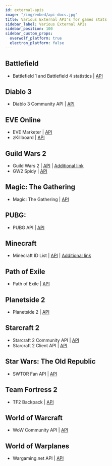 ```yaml
---
id: external-apis
image: "/img/embed/api-docs.jpg"
title: Various External API's for games stats
sidebar_label: Various External APIs
sidebar_position: 100
sidebar_custom_props:
  overwolf_platform: true
  electron_platform: false
---
```


## Battlefield

* Battlefield 1 and Battlefield 4 statistics | [API](https://github.com/MattMcFarland/battlefield-stats)

## Diablo 3

* Diablo 3 Community API | [API](https://dev.battle.net/)

## EVE Online

* EVE Marketer | [API](https://api.evemarketer.com/ec/)
* zKillboard | [API](https://zkillboard.com/)

## Guild Wars 2

* Guild Wars 2 | [API](http://wiki.guildwars2.com/wiki/API:Main) | [Additional link](https://en-forum.guildwars2.com/forum/28-api-development/)
* GW2 Spidy | [API](https://github.com/rubensayshi/gw2spidy)

## Magic: The Gathering

* Magic: The Gathering | [API](http://mtgapi.com/docs)

## PUBG:

* PUBG API | [API](https://developer.pubg.com/)

## Minecraft

* Minecraft ID List | [API](http://minecraft-ids.grahamedgecombe.com/api) | [Additional link](http://minecraft-ids.grahamedgecombe.com/)

## Path of Exile

* Path of Exile | [API](http://www.pathofexile.com/developer/docs)

## Planetside 2 

* Planetside 2 | [API](http://wiki.planetside-universe.com/ps/API)

## Starcraft 2

* Starcraft 2 Community API | [API](https://develop.battle.net)
* Starcraft 2 Client API | [API](https://github.com/Blizzard/s2client-api)

## Star Wars: The Old Republic

* SWTOR Fan API | [API](http://www.swtor.com/community/showthread.php?s=81944b091aa9679fa677a0d706324af1&p=7456215#post7456215)

## Team Fortress 2

* TF2 Backpack | [API](https://backpack.tf/developer)

## World of Warcraft

* WoW Community API | [API](https://develop.battle.net/)

## World of Warplanes

* Wargaming.net API | [API](https://developers.wargaming.net/reference/)